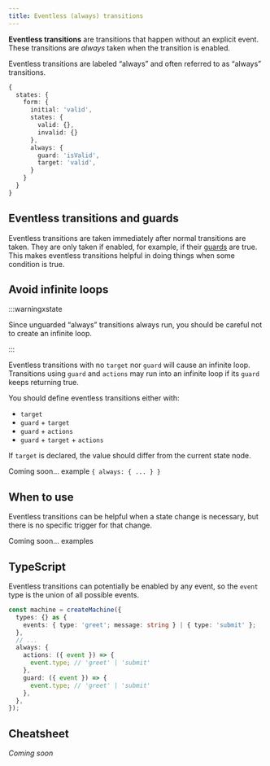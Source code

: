 ```yaml
---
title: Eventless (always) transitions
---
```


**Eventless transitions** are transitions that happen without an explicit event. These transitions are *always* taken when the transition is enabled.

Eventless transitions are labeled “always” and often referred to as “always” transitions.

```ts
{
  states: {
    form: {
      initial: 'valid',
      states: {
        valid: {},
        invalid: {}
      },
      always: {
        guard: 'isValid',
        target: 'valid',
      }
    }
  }
}
```

## Eventless transitions and guards

Eventless transitions are taken immediately after normal transitions are taken. They are only taken if enabled, for example, if their [guards](guards.mdx) are true. This makes eventless transitions helpful in doing things when some condition is true.

## Avoid infinite loops

:::warningxstate

Since unguarded “always” transitions always run, you should be careful not to create an infinite loop.

:::

Eventless transitions with no `target` nor `guard` will cause an infinite loop. Transitions using `guard` and `actions` may run into an infinite loop if its `guard` keeps returning true.

You should define eventless transitions either with:

- `target`
- `guard` + `target`
- `guard` + `actions`
- `guard` + `target` + `actions`

If `target` is declared, the value should differ from the current state node.

Coming soon… example `{ always: { ... } }`

## When to use

Eventless transitions can be helpful when a state change is necessary, but there is no specific trigger for that change.

Coming soon… examples

## TypeScript

Eventless transitions can potentially be enabled by any event, so the `event` type is the union of all possible events.

```ts
const machine = createMachine({
  types: {} as {
    events: { type: 'greet'; message: string } | { type: 'submit' };
  },
  // ...
  always: {
    actions: ({ event }) => {
      event.type; // 'greet' | 'submit'
    },
    guard: ({ event }) => {
      event.type; // 'greet' | 'submit'
    },
  },
});
```

## Cheatsheet

_Coming soon_
